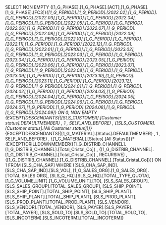 SELECT NON EMPTY {[1_G_PHASE].[1_G_PHASE].[ACT],[1_G_PHASE].[1_G_PHASE].[FC3]}*{[1_G_PERIOD].[1_G_PERIOD].[2022.02],[1_G_PERIOD].[1_G_PERIOD].[2022.03],[1_G_PERIOD].[1_G_PERIOD].[2022.04],[1_G_PERIOD].[1_G_PERIOD].[2022.05],[1_G_PERIOD].[1_G_PERIOD].[2022.06],[1_G_PERIOD].[1_G_PERIOD].[2022.07],[1_G_PERIOD].[1_G_PERIOD].[2022.08],[1_G_PERIOD].[1_G_PERIOD].[2022.09],[1_G_PERIOD].[1_G_PERIOD].[2022.10],[1_G_PERIOD].[1_G_PERIOD].[2022.11],[1_G_PERIOD].[1_G_PERIOD].[2022.12],[1_G_PERIOD].[1_G_PERIOD].[2023.01],[1_G_PERIOD].[1_G_PERIOD].[2023.02],[1_G_PERIOD].[1_G_PERIOD].[2023.03],[1_G_PERIOD].[1_G_PERIOD].[2023.04],[1_G_PERIOD].[1_G_PERIOD].[2023.05],[1_G_PERIOD].[1_G_PERIOD].[2023.06],[1_G_PERIOD].[1_G_PERIOD].[2023.07],[1_G_PERIOD].[1_G_PERIOD].[2023.08],[1_G_PERIOD].[1_G_PERIOD].[2023.09],[1_G_PERIOD].[1_G_PERIOD].[2023.10],[1_G_PERIOD].[1_G_PERIOD].[2023.11],[1_G_PERIOD].[1_G_PERIOD].[2023.12],[1_G_PERIOD].[1_G_PERIOD].[2024.01],[1_G_PERIOD].[1_G_PERIOD].[2024.02],[1_G_PERIOD].[1_G_PERIOD].[2024.03],[1_G_PERIOD].[1_G_PERIOD].[2024.04],[1_G_PERIOD].[1_G_PERIOD].[2024.05],[1_G_PERIOD].[1_G_PERIOD].[2024.06],[1_G_PERIOD].[1_G_PERIOD].[2024.07],[1_G_PERIOD].[1_G_PERIOD].[2024.08],[1_G_PERIOD].[1_G_PERIOD].[2024.09]} ON 0, NON EMPTY {EXCEPT(DESCENDANTS({[SLS_CUSTOMER].[Customer status].DEFAULTMEMBER} , 1 , SELF_AND_BEFORE) , {[SLS_CUSTOMER].[Customer status].[All Customer status]})}*{EXCEPT(DESCENDANTS({[1_G_MATERIAL].[Status].DEFAULTMEMBER} , 1 , SELF_AND_BEFORE) , {[1_G_MATERIAL].[Status].[All Status]})}*{EXCEPT(DRILLDOWNMEMBER({[1_G_DISTRIB_CHANNEL].[1_G_DISTRIB_CHANNEL].[Total_Cristal_Co]} , {[1_G_DISTRIB_CHANNEL].[1_G_DISTRIB_CHANNEL].[Total_Cristal_Co]} , RECURSIVE) , {[1_G_DISTRIB_CHANNEL].[1_G_DISTRIB_CHANNEL].[Total_Cristal_Co]})} ON 1 FROM [SLS_CHA_SAP] WHERE ([SLS_CHA_SAP_IND].[SLS_CHA_SAP_IND].[SLS_VOL], [1_G_SALES_ORG].[1_G_SALES_ORG].[TOTAL SALES ORG], [SLS_Q_HQ].[SLS_Q_HQ].[TOTAL_TYPE_QUOTA], [1_G_VOLUME_UNIT].[1_G_VOLUME_UNIT].[TO], [SLS_SALES_GROUP].[SLS_SALES_GROUP].[TOTAL_SALES_GROUP], [SLS_SHIP_POINT].[SLS_SHIP_POINT].[TOTAL_SHIP_POINT], [SLS_SHIP_PLANT].[SLS_SHIP_PLANT].[TOTAL_SHIP_PLANT], [SLS_PROD_PLANT].[SLS_PROD_PLANT].[TOTAL_PROD_PLANT], [SLS_VENDOR].[SLS_VENDOR].[TOTAL_VENDOR], [SLS_PAYER].[SLS_PAYER].[TOTAL_PAYER], [SLS_SOLD_TO].[SLS_SOLD_TO].[TOTAL_SOLD_TO], [SLS_INCOTERM].[SLS_INCOTERM].[TOTAL_INCOTERM])
